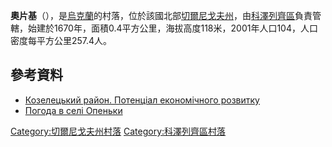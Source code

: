 {{coord|50|57|42|N|31|5|0|E|scale:100000|display=inline,title}}

'''奧片基'''（{{lang-uk|Опеньки}}），是[[烏克蘭|烏克蘭]]的村落，位於該國北部[[切爾尼戈夫州|切爾尼戈夫州]]，由[[科澤列齊區|科澤列齊區]]負責管轄，始建於1670年，面積0.4平方公里，海拔高度118米，2001年人口104，人口密度每平方公里257.4人。

==參考資料==
*[http://cg.gov.ua/web_docs/1/2014/03/docs/KOZELETS.PDF Козелецький район. Потенціал економічного розвитку] {{Wayback|url=http://cg.gov.ua/web_docs/1/2014/03/docs/KOZELETS.PDF |date=20151222113731 }}
* [http://weather.in.ua/ua/chernigovskaja/19005 Погода в селі Опеньки] {{Wayback|url=http://weather.in.ua/ua/chernigovskaja/19005 |date=20111220134555 }}

[[Category:切爾尼戈夫州村落|Category:切爾尼戈夫州村落]]
[[Category:科澤列齊區村落|Category:科澤列齊區村落]]


{{Chernihiv-geo-stub}}